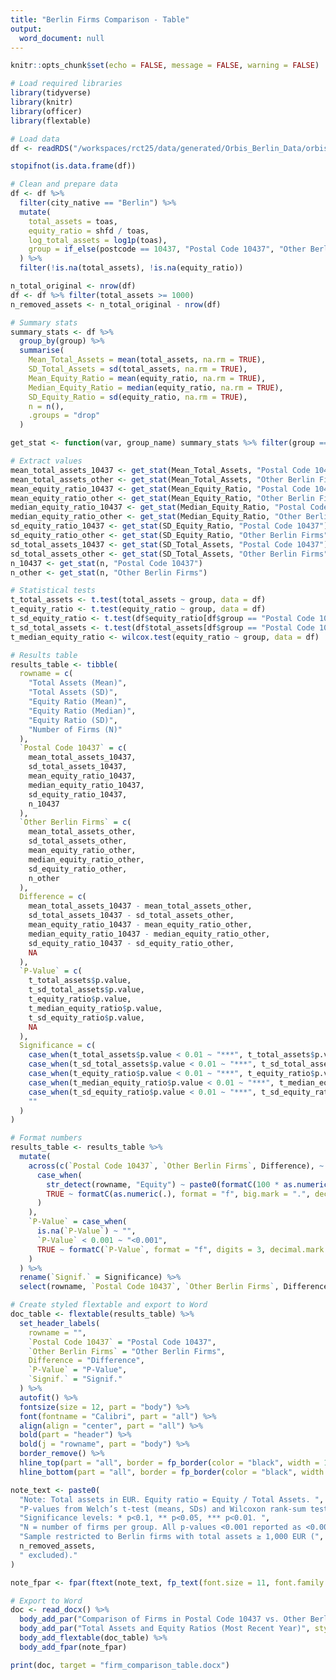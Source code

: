 ---
title: "Berlin Firms Comparison - Table"
output: 
  word_document: null
---

```{r setup, include=FALSE}
knitr::opts_chunk$set(echo = FALSE, message = FALSE, warning = FALSE)

# Load required libraries 
library(tidyverse)
library(knitr)
library(officer)
library(flextable)

# Load data
df <- readRDS("/workspaces/rct25/data/generated/Orbis_Berlin_Data/orbis_panel_berlin.rds")

stopifnot(is.data.frame(df))

# Clean and prepare data
df <- df %>%
  filter(city_native == "Berlin") %>%
  mutate(
    total_assets = toas,
    equity_ratio = shfd / toas,
    log_total_assets = log1p(toas),
    group = if_else(postcode == 10437, "Postal Code 10437", "Other Berlin Firms")
  ) %>%
  filter(!is.na(total_assets), !is.na(equity_ratio))

n_total_original <- nrow(df)
df <- df %>% filter(total_assets >= 1000)
n_removed_assets <- n_total_original - nrow(df)

# Summary stats
summary_stats <- df %>%
  group_by(group) %>%
  summarise(
    Mean_Total_Assets = mean(total_assets, na.rm = TRUE),
    SD_Total_Assets = sd(total_assets, na.rm = TRUE),
    Mean_Equity_Ratio = mean(equity_ratio, na.rm = TRUE),
    Median_Equity_Ratio = median(equity_ratio, na.rm = TRUE),
    SD_Equity_Ratio = sd(equity_ratio, na.rm = TRUE),
    n = n(),
    .groups = "drop"
  )

get_stat <- function(var, group_name) summary_stats %>% filter(group == group_name) %>% pull({{ var }})

# Extract values
mean_total_assets_10437 <- get_stat(Mean_Total_Assets, "Postal Code 10437")
mean_total_assets_other <- get_stat(Mean_Total_Assets, "Other Berlin Firms")
mean_equity_ratio_10437 <- get_stat(Mean_Equity_Ratio, "Postal Code 10437")
mean_equity_ratio_other <- get_stat(Mean_Equity_Ratio, "Other Berlin Firms")
median_equity_ratio_10437 <- get_stat(Median_Equity_Ratio, "Postal Code 10437")
median_equity_ratio_other <- get_stat(Median_Equity_Ratio, "Other Berlin Firms")
sd_equity_ratio_10437 <- get_stat(SD_Equity_Ratio, "Postal Code 10437")
sd_equity_ratio_other <- get_stat(SD_Equity_Ratio, "Other Berlin Firms")
sd_total_assets_10437 <- get_stat(SD_Total_Assets, "Postal Code 10437")
sd_total_assets_other <- get_stat(SD_Total_Assets, "Other Berlin Firms")
n_10437 <- get_stat(n, "Postal Code 10437")
n_other <- get_stat(n, "Other Berlin Firms")

# Statistical tests
t_total_assets <- t.test(total_assets ~ group, data = df)
t_equity_ratio <- t.test(equity_ratio ~ group, data = df)
t_sd_equity_ratio <- t.test(df$equity_ratio[df$group == "Postal Code 10437"], df$equity_ratio[df$group != "Postal Code 10437"])
t_sd_total_assets <- t.test(df$total_assets[df$group == "Postal Code 10437"], df$total_assets[df$group != "Postal Code 10437"])
t_median_equity_ratio <- wilcox.test(equity_ratio ~ group, data = df)

# Results table
results_table <- tibble(
  rowname = c(
    "Total Assets (Mean)",
    "Total Assets (SD)",
    "Equity Ratio (Mean)",
    "Equity Ratio (Median)",
    "Equity Ratio (SD)",
    "Number of Firms (N)"
  ),
  `Postal Code 10437` = c(
    mean_total_assets_10437,
    sd_total_assets_10437,
    mean_equity_ratio_10437,
    median_equity_ratio_10437,
    sd_equity_ratio_10437,
    n_10437
  ),
  `Other Berlin Firms` = c(
    mean_total_assets_other,
    sd_total_assets_other,
    mean_equity_ratio_other,
    median_equity_ratio_other,
    sd_equity_ratio_other,
    n_other
  ),
  Difference = c(
    mean_total_assets_10437 - mean_total_assets_other,
    sd_total_assets_10437 - sd_total_assets_other,
    mean_equity_ratio_10437 - mean_equity_ratio_other,
    median_equity_ratio_10437 - median_equity_ratio_other,
    sd_equity_ratio_10437 - sd_equity_ratio_other,
    NA
  ),
  `P-Value` = c(
    t_total_assets$p.value,
    t_sd_total_assets$p.value,
    t_equity_ratio$p.value,
    t_median_equity_ratio$p.value,
    t_sd_equity_ratio$p.value,
    NA
  ),
  Significance = c(
    case_when(t_total_assets$p.value < 0.01 ~ "***", t_total_assets$p.value < 0.05 ~ "**", t_total_assets$p.value < 0.1 ~ "*", TRUE ~ ""),
    case_when(t_sd_total_assets$p.value < 0.01 ~ "***", t_sd_total_assets$p.value < 0.05 ~ "**", t_sd_total_assets$p.value < 0.1 ~ "*", TRUE ~ ""),
    case_when(t_equity_ratio$p.value < 0.01 ~ "***", t_equity_ratio$p.value < 0.05 ~ "**", t_equity_ratio$p.value < 0.1 ~ "*", TRUE ~ ""),
    case_when(t_median_equity_ratio$p.value < 0.01 ~ "***", t_median_equity_ratio$p.value < 0.05 ~ "**", t_median_equity_ratio$p.value < 0.1 ~ "*", TRUE ~ ""),
    case_when(t_sd_equity_ratio$p.value < 0.01 ~ "***", t_sd_equity_ratio$p.value < 0.05 ~ "**", t_sd_equity_ratio$p.value < 0.1 ~ "*", TRUE ~ ""),
    ""
  )
)

# Format numbers
results_table <- results_table %>%
  mutate(
    across(c(`Postal Code 10437`, `Other Berlin Firms`, Difference), ~
      case_when(
        str_detect(rowname, "Equity") ~ paste0(formatC(100 * as.numeric(.), format = "f", digits = 2, big.mark = ".", decimal.mark = ","), "%"),
        TRUE ~ formatC(as.numeric(.), format = "f", big.mark = ".", decimal.mark = ",", digits = 0)
      )
    ),
    `P-Value` = case_when(
      is.na(`P-Value`) ~ "",
      `P-Value` < 0.001 ~ "<0.001",
      TRUE ~ formatC(`P-Value`, format = "f", digits = 3, decimal.mark = ",")
    )
  ) %>%
  rename(`Signif.` = Significance) %>%
  select(rowname, `Postal Code 10437`, `Other Berlin Firms`, Difference, `P-Value`, `Signif.`)

# Create styled flextable and export to Word
doc_table <- flextable(results_table) %>%
  set_header_labels(
    rowname = "",
    `Postal Code 10437` = "Postal Code 10437",
    `Other Berlin Firms` = "Other Berlin Firms",
    Difference = "Difference",
    `P-Value` = "P-Value",
    `Signif.` = "Signif."
  ) %>%
  autofit() %>%
  fontsize(size = 12, part = "body") %>%
  font(fontname = "Calibri", part = "all") %>%
  align(align = "center", part = "all") %>%
  bold(part = "header") %>%
  bold(j = "rowname", part = "body") %>%
  border_remove() %>%
  hline_top(part = "all", border = fp_border(color = "black", width = 1)) %>%
  hline_bottom(part = "all", border = fp_border(color = "black", width = 1))

note_text <- paste0(
  "Note: Total assets in EUR. Equity ratio = Equity / Total Assets. ",
  "P-values from Welch’s t-test (means, SDs) and Wilcoxon rank-sum test (medians). ",
  "Significance levels: * p<0.1, ** p<0.05, *** p<0.01. ",
  "N = number of firms per group. All p-values <0.001 reported as <0.001. ",
  "Sample restricted to Berlin firms with total assets ≥ 1,000 EUR (",
  n_removed_assets,
  " excluded)."
)

note_fpar <- fpar(ftext(note_text, fp_text(font.size = 11, font.family = "Calibri")), fp_p = fp_par(text.align = "justify"))

# Export to Word
doc <- read_docx() %>%
  body_add_par("Comparison of Firms in Postal Code 10437 vs. Other Berlin Firms", style = "heading 1") %>%
  body_add_par("Total Assets and Equity Ratios (Most Recent Year)", style = "heading 2") %>%
  body_add_flextable(doc_table) %>%
  body_add_fpar(note_fpar)

print(doc, target = "firm_comparison_table.docx")
```
